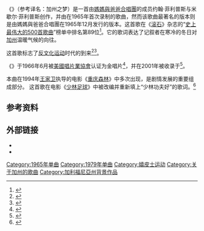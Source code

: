 {{Infobox single
| Name           = 《{{lang|en|California Dreamin'}}》
| Cover          = Disco de vinilo - California dreamin'.jpg
| Artist         = [[媽媽與爸爸合唱團|媽媽與爸爸合唱團]]
| from Album     = [[If_You_Can_Believe_Your_Eyes_and_Ears|If You Can Believe Your Eyes and Ears]]
| Released       = 1965年12月8日
| Format         = [[黑胶唱片|7英寸45转黑胶唱片]] 
| Recorded       = 1965年9月
| Genre          = [[迷幻流行|迷幻流行]]、[[民谣摇滚|民谣摇滚]]
| Length         = {{Duration|m=2|s=38}}
| Label          = {{link-en|唐希尔唱片|Dunhill Records}}
| Writer         = {{link-en|约翰·菲利普斯|John Phillips (musician)}}、{{link-en|米歇尔·菲利普斯|Michelle Phillips}}
| Producer       = {{link-en|卢·阿德勒|Lou Adler}}
| Certification  = 金唱片（[[RIAA|RIAA]]）
| Last single    = 《{{lang|en|Go Where You Wanna Go}}》<br />（1965）
| This single    = 《{{lang|en|'''California Dreamin''''}}》<br />（1965）
| Next single    = 《{{lang|en|[[Monday,_Monday|Monday, Monday]]}}》<br />（1966）
}}
《{{lang|en|'''California Dreamin''''}}》（参考译名：加州之梦）是一首由[[媽媽與爸爸合唱團|媽媽與爸爸合唱團]]的成员约翰·菲利普斯与米歇尔·菲利普斯创作，并由{{link-en|巴里·马奎尔|Barry McGuire}}在1965年首次录制的歌曲，然而该歌曲最著名的版本则是由媽媽與爸爸合唱團在1965年12月发行的版本。这首歌在《[[滚石_(杂志)|滚石]]》杂志的“[[史上最伟大的500首歌曲|史上最伟大的500首歌曲]]”榜单中排名第89位<ref>{{cite web |url=http://www.rollingstone.com/news/story/11028260/the_rs_500_greatest_songs_of_all_time/1 |title=The RS 500 Greatest Songs of All Time |work=[[Rolling_Stone|Rolling Stone]] |deadurl=yes |archiveurl=https://web.archive.org/web/20070416005906/http://www.rollingstone.com/news/story/11028260/the_rs_500_greatest_songs_of_all_time/1 |archivedate=2007年4月16日 |accessdate=April 6, 2012 }}</ref>。它的歌词表达了记叙者在寒冷的冬日对[[加州|加州]]温暖气候的向往。

这首歌标志了[[1960年代反文化运动|反文化运动]]时代的到来<ref>{{cite web |url=http://www.rollingstone.com/music/news/eagles-fleetwood-mac-selected-for-hall-of-fame-19971028 |title=Eagles, Fleetwood Mac Selected for Hall of Fame | Music News |publisher=Rolling Stone |date=1997-10-28 |accessdate=2014-02-03 |archive-date=2014-04-09 |archive-url=https://web.archive.org/web/20140409224609/http://www.rollingstone.com/music/news/eagles-fleetwood-mac-selected-for-hall-of-fame-19971028 |dead-url=no }}</ref><ref>{{cite web |url=http://www.npr.org/templates/story/story.php?storyId=1146306 |title='California Dreamin,' Present at the Creation (Archived Radio Program) |author=Susan Stamberg |date=2002-07-08 |website=NPR.org |publisher=NPR |accessdate=2014-04-29 |archive-date=2014-04-29 |archive-url=https://web.archive.org/web/20140429185300/http://www.npr.org/templates/story/story.php?storyId=1146306 |dead-url=no }}</ref>。

《{{lang|en|California Dreamin'}}》于1966年6月被[[美國唱片業協會|美國唱片業協會]]认证为金唱片<ref>{{cite web|title=California Dreamin'|url=https://www.riaa.com/goldandplatinumdata.php?content_selector=gold-platinum-searchable-database|website=RIAA.com|publisher=The Recording Industry Association of America|accessdate=2014-07-11|quote=The RIAA Database may require user input|archive-date=2013-05-31|archive-url=https://www.webcitation.org/6H1PVdwhp?url=http://www.riaa.com/goldandplatinumdata.php?content_selector=gold-platinum-searchable-database|dead-url=no}}</ref>，并在2001年被收录于{{link-en|格莱美名人堂|Grammy Hall of Fame Award}}<ref>{{cite web|title=California Dreamin'|url=http://www.grammy.org/recording-academy/awards/hall-of-fame#c|website=grammy.org|publisher=The Recoding Academy|accessdate=2014-07-11|quote=CALIFORNIA DREAMIN' The Mamas And The Papas Dunhill (1966) (Single) Inducted 2001|archive-date=2012-02-25|archive-url=https://www.webcitation.org/65iN77csb?url=http://www.grammy.org/recording-academy/awards/hall-of-fame#c|dead-url=no}}</ref>。

本曲在1994年[[王家卫|王家卫]]执导的电影《[[重庆森林|重庆森林]]》中多次出现，是剧情发展的重要组成部分。
这首歌在电影《[[少林足球|少林足球]]》中被改编并重新填上“少林功夫好”的歌词。<ref>{{cite web|title=「少林功夫好耶」的原曲60年代英文老歌《California Dreamin'》|url=https://singchi.org/modules/newbb/viewtopic.php?topic_id=2138|accessdate=2017-12-12|archive-date=2017-12-12|archive-url=https://web.archive.org/web/20171212084403/https://singchi.org/modules/newbb/viewtopic.php?topic_id=2138|dead-url=no}}</ref>

== 参考资料 ==
{{Reflist}}

== 外部链接 ==
* {{MetroLyrics song|the-mamas-the-papas|california-dreamin}}<!-- Licensed lyrics provider -->
* {{YouTube|N-aK6JnyFmk}}

{{DEFAULTSORT:California Dreamin'}}
[[Category:1965年单曲|Category:1965年单曲]]
[[Category:1979年单曲|Category:1979年单曲]]
[[Category:嬉皮士运动|Category:嬉皮士运动]]
[[Category:关于加州的歌曲|Category:关于加州的歌曲]]
[[Category:加利福尼亞州背景作品|Category:加利福尼亞州背景作品]]